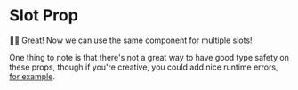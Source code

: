 # Slot Prop

<EpicVideo url="https://www.epicreact.dev/workshops/advanced-react-patterns/slot-prop/solution" />

👨‍💼 Great! Now we can use the same component for multiple slots!

One thing to note is that there's not a great way to have good type safety on
these props, though if you're creative, you could add nice runtime errors,
[for example](https://github.com/adobe/react-spectrum/blob/3db98d2d378f977a88d94e9f2501feca8ef8ce51/packages/react-aria-components/src/utils.tsx#L169-L181).
